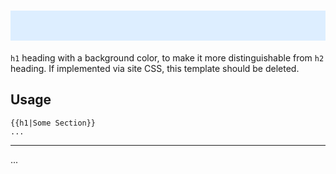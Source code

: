 <includeonly><h1 style="background:#def;padding:10px">{{{1}}}</h1></includeonly><noinclude>
<code>h1</code> heading with a background color, to make it more distinguishable from <code>h2</code> heading. If implemented via site CSS, this template should be deleted.
==Usage==
<pre>
{{h1|Some Section}}
...
</pre>
----
{{h1|Some Section}}
...
</noinclude>